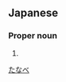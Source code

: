 ==Japanese==
{{ja-kanjitab|田|部}}

===Proper noun===
{{ja-pos|proper|たなべ}}

# {{surname|lang=ja}}

[[Category:Japanese surnames|たなべ]]